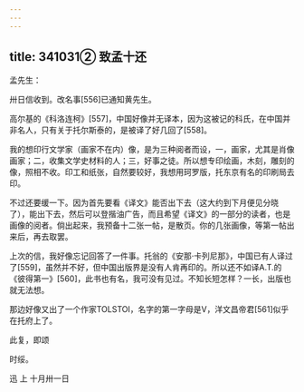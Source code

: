 ```yaml
---
---
---
```

title: 341031② 致孟十还
---




孟先生：

卅日信收到。改名事[556]已通知黄先生。

高尔基的《科洛连柯》[557]，中国好像并无译本，因为这被记的科氏，在中国并非名人，只有关于托尔斯泰的，是被译了好几回了[558]。

我的想印行文学家（画家不在内）像，是为三种阅者而设，一，画家，尤其是肖像画家；二，收集文学史材料的人；三，好事之徒。所以想专印绘画，木刻，雕刻的像，照相不收。印工和纸张，自然要较好，我想用珂罗版，托东京有名的印刷局去印。

不过还要缓一下。因为首先要看《译文》能否出下去（这大约到下月便见分晓了），能出下去，然后可以登揩油广告，而且希望《译文》的一部分的读者，也是画像的阅者。倘出起来，我预备十二张一帖，是散页。你的几张画像，等第一帖出来后，再去取罢。

上次的信，我好像忘记回答了一件事。托翁的《安那·卡列尼那》，中国已有人译过了[559]，虽然并不好，但中国出版界是没有人肯再印的。所以还不如译A.T.的《彼得第一》[560]，此书也有名，我可没有见过。不知长短怎样？一长，出版也就无法想。

那边好像又出了一个作家TOLSTOI，名字的第一字母是V，洋文昌帝君[561]似乎在托府上了。

此复，即颂

时绥。

迅 上 十月卅一日